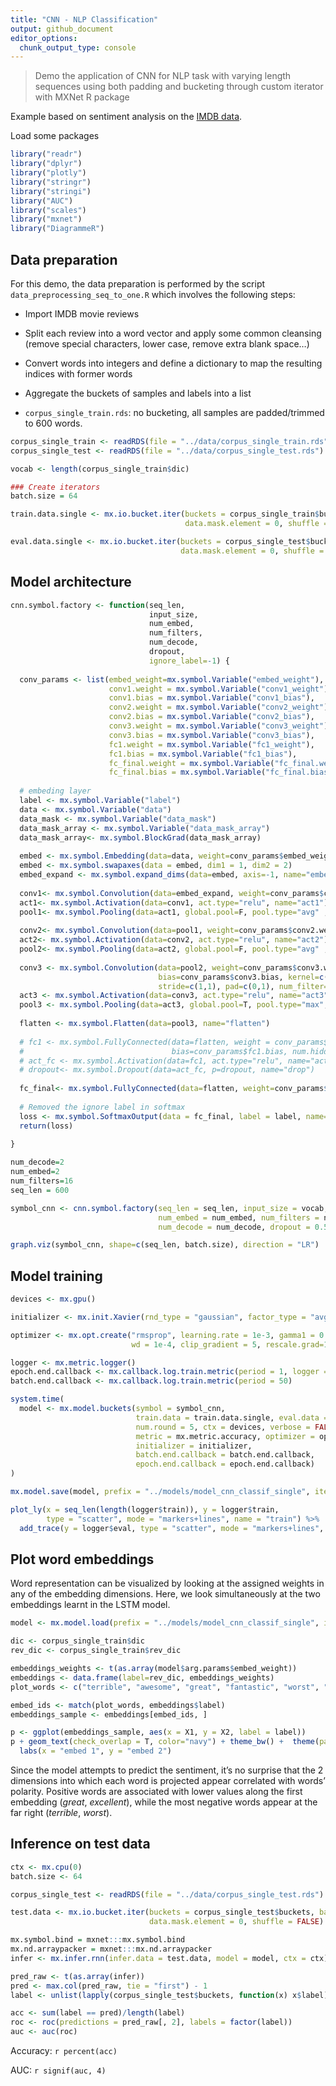 ```yaml
---
title: "CNN - NLP Classification"
output: github_document
editor_options: 
  chunk_output_type: console
---
```


> Demo the application of CNN for NLP task with varying length sequences using both padding and bucketing through custom iterator with MXNet R package

Example based on sentiment analysis on the [IMDB data](http://ai.stanford.edu/~amaas/data/sentiment/).

Load some packages

```r
library("readr")
library("dplyr")
library("plotly")
library("stringr")
library("stringi")
library("AUC")
library("scales")
library("mxnet")
library("DiagrammeR")
```

## Data preparation

For this demo, the data preparation is performed by the script `data_preprocessing_seq_to_one.R` which involves the following steps:

- Import IMDB movie reviews  
- Split each review into a word vector and apply some common cleansing (remove special characters, lower case, remove extra blank space...)  
- Convert words into integers and define a dictionary to map the resulting indices with former words  
- Aggregate the buckets of samples and labels into a list

- `corpus_single_train.rds`: no bucketing, all samples are padded/trimmed to 600 words.  

```r
corpus_single_train <- readRDS(file = "../data/corpus_single_train.rds")
corpus_single_test <- readRDS(file = "../data/corpus_single_test.rds")

vocab <- length(corpus_single_train$dic)

### Create iterators
batch.size = 64

train.data.single <- mx.io.bucket.iter(buckets = corpus_single_train$buckets, batch.size = batch.size, 
                                       data.mask.element = 0, shuffle = TRUE)

eval.data.single <- mx.io.bucket.iter(buckets = corpus_single_test$buckets, batch.size = batch.size, 
                                      data.mask.element = 0, shuffle = FALSE)
```

## Model architecture

```r
cnn.symbol.factory <- function(seq_len, 
                               input_size,
                               num_embed, 
                               num_filters,
                               num_decode, 
                               dropout,
                               ignore_label=-1) {
  
  conv_params <- list(embed_weight=mx.symbol.Variable("embed_weight"),
                      conv1.weight = mx.symbol.Variable("conv1_weight"),
                      conv1.bias = mx.symbol.Variable("conv1_bias"),
                      conv2.weight = mx.symbol.Variable("conv2_weight"),
                      conv2.bias = mx.symbol.Variable("conv2_bias"),
                      conv3.weight = mx.symbol.Variable("conv3_weight"),
                      conv3.bias = mx.symbol.Variable("conv3_bias"),
                      fc1.weight = mx.symbol.Variable("fc1_weight"),
                      fc1.bias = mx.symbol.Variable("fc1_bias"),
                      fc_final.weight = mx.symbol.Variable("fc_final.weight"),
                      fc_final.bias = mx.symbol.Variable("fc_final.bias"))
  
  # embeding layer
  label <- mx.symbol.Variable("label")
  data <- mx.symbol.Variable("data")
  data_mask <- mx.symbol.Variable("data_mask")
  data_mask_array <- mx.symbol.Variable("data_mask_array")
  data_mask_array<- mx.symbol.BlockGrad(data_mask_array)
  
  embed <- mx.symbol.Embedding(data=data, weight=conv_params$embed_weight, input_dim=input_size, output_dim=num_embed, name="embed")
  embed <- mx.symbol.swapaxes(data = embed, dim1 = 1, dim2 = 2)
  embed_expand <- mx.symbol.expand_dims(data=embed, axis=-1, name="embed_expand")
  
  conv1<- mx.symbol.Convolution(data=embed_expand, weight=conv_params$conv1.weight, bias=conv_params$conv1.bias, kernel=c(1, 3), stride=c(1,1), pad=c(0,1), num_filter=8)
  act1<- mx.symbol.Activation(data=conv1, act.type="relu", name="act1")
  pool1<- mx.symbol.Pooling(data=act1, global.pool=F, pool.type="avg" , kernel=c(1,2), stride=c(1,2), pad=c(0,0), name="pool1")
  
  conv2<- mx.symbol.Convolution(data=pool1, weight=conv_params$conv2.weight, bias=conv_params$conv2.bias, kernel=c(1,3), stride=c(1,1), pad=c(0,1), num_filter=16)
  act2<- mx.symbol.Activation(data=conv2, act.type="relu", name="act2")
  pool2<- mx.symbol.Pooling(data=act2, global.pool=F, pool.type="avg" , kernel=c(1,2), stride=c(1,2), pad=c(0,0), name="pool2")
  
  conv3 <- mx.symbol.Convolution(data=pool2, weight=conv_params$conv3.weight, 
                                 bias=conv_params$conv3.bias, kernel=c(1, 3), 
                                 stride=c(1,1), pad=c(0,1), num_filter=32)
  act3 <- mx.symbol.Activation(data=conv3, act.type="relu", name="act3")
  pool3 <- mx.symbol.Pooling(data=act3, global.pool=T, pool.type="max", kernel=c(1,1), name="pool3")
  
  flatten <- mx.symbol.Flatten(data=pool3, name="flatten")
  
  # fc1 <- mx.symbol.FullyConnected(data=flatten, weight = conv_params$fc1.weight, 
  #                                 bias=conv_params$fc1.bias, num.hidden=16, name="fc1")
  # act_fc <- mx.symbol.Activation(data=fc1, act.type="relu", name="act_fc")
  # dropout<- mx.symbol.Dropout(data=act_fc, p=dropout, name="drop")
  
  fc_final<- mx.symbol.FullyConnected(data=flatten, weight=conv_params$fc_final.weight, bias=conv_params$fc_final.bias, num.hidden=2, name="fc_final")
  
  # Removed the ignore label in softmax
  loss <- mx.symbol.SoftmaxOutput(data = fc_final, label = label, name="loss")
  return(loss)
  
}

num_decode=2
num_embed=2
num_filters=16
seq_len = 600

symbol_cnn <- cnn.symbol.factory(seq_len = seq_len, input_size = vocab, 
                                 num_embed = num_embed, num_filters = num_filters, 
                                 num_decode = num_decode, dropout = 0.5, ignore_label = -1)

graph.viz(symbol_cnn, shape=c(seq_len, batch.size), direction = "LR")
```


## Model training
```r
devices <- mx.gpu()

initializer <- mx.init.Xavier(rnd_type = "gaussian", factor_type = "avg", magnitude = 2.5)

optimizer <- mx.opt.create("rmsprop", learning.rate = 1e-3, gamma1 = 0.95, gamma2 = 0.92, 
                           wd = 1e-4, clip_gradient = 5, rescale.grad=1/batch.size)

logger <- mx.metric.logger()
epoch.end.callback <- mx.callback.log.train.metric(period = 1, logger = logger)
batch.end.callback <- mx.callback.log.train.metric(period = 50)

system.time(
  model <- mx.model.buckets(symbol = symbol_cnn,
                            train.data = train.data.single, eval.data = eval.data.single,
                            num.round = 5, ctx = devices, verbose = FALSE,
                            metric = mx.metric.accuracy, optimizer = optimizer,  
                            initializer = initializer,
                            batch.end.callback = batch.end.callback, 
                            epoch.end.callback = epoch.end.callback)
)

mx.model.save(model, prefix = "../models/model_cnn_classif_single", iteration = 1)
```

```r
plot_ly(x = seq_len(length(logger$train)), y = logger$train, 
        type = "scatter", mode = "markers+lines", name = "train") %>% 
  add_trace(y = logger$eval, type = "scatter", mode = "markers+lines", name = "eval")
```


## Plot word embeddings

Word representation can be visualized by looking at the assigned weights in any of the embedding dimensions. Here, we look simultaneously at the two embeddings learnt in the LSTM model. 

```r
model <- mx.model.load(prefix = "../models/model_cnn_classif_single", iteration = 1)

dic <- corpus_single_train$dic
rev_dic <- corpus_single_train$rev_dic

embeddings_weights <- t(as.array(model$arg.params$embed_weight))
embeddings <- data.frame(label=rev_dic, embeddings_weights)
plot_words <- c("terrible", "awesome", "great", "fantastic", "worst", "awful", "pain", "painful", "recommend", "not", "poor", "wonderful", "shame", "ok", "okay", "excellent", "worst", "adequate", "fair", "enjoy", "good", "like", "interesting", "beautiful", "wasn't", "wonderful", "lost", "laugh", "laughable", "unfortunately", "attempt")

embed_ids <- match(plot_words, embeddings$label)
embeddings_sample <- embeddings[embed_ids, ]

p <- ggplot(embeddings_sample, aes(x = X1, y = X2, label = label))
p + geom_text(check_overlap = T, color="navy") + theme_bw() +  theme(panel.grid=element_blank()) + 
  labs(x = "embed 1", y = "embed 2")
```

Since the model attempts to predict the sentiment, it's no surprise that the 2 dimensions into which each word is projected appear correlated with words' polarity. Positive words are associated with lower values along the first embedding (_great_, _excellent_), while the most negative words appear at the far right (_terrible_, _worst_). 

## Inference on test data

```r
ctx <- mx.cpu(0)
batch.size <- 64

corpus_single_test <- readRDS(file = "../data/corpus_single_test.rds")

test.data <- mx.io.bucket.iter(buckets = corpus_single_test$buckets, batch.size = batch.size, 
                               data.mask.element = 0, shuffle = FALSE)
```


```r

mx.symbol.bind = mxnet:::mx.symbol.bind
mx.nd.arraypacker = mxnet:::mx.nd.arraypacker
infer <- mx.infer.rnn(infer.data = test.data, model = model, ctx = ctx)

pred_raw <- t(as.array(infer))
pred <- max.col(pred_raw, tie = "first") - 1
label <- unlist(lapply(corpus_single_test$buckets, function(x) x$label))

acc <- sum(label == pred)/length(label)
roc <- roc(predictions = pred_raw[, 2], labels = factor(label))
auc <- auc(roc)
```

Accuracy: `r percent(acc)`  

AUC: `r signif(auc, 4)` 

